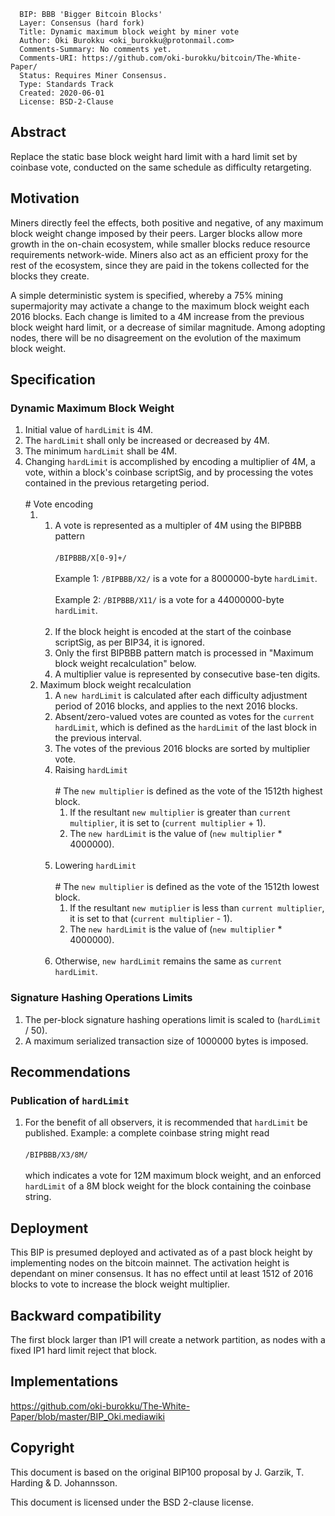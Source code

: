 <pre>
  BIP: BBB 'Bigger Bitcoin Blocks'
  Layer: Consensus (hard fork)
  Title: Dynamic maximum block weight by miner vote
  Author: Oki Burokku <oki_burokku@protonmail.com>
  Comments-Summary: No comments yet.
  Comments-URI: https://github.com/oki-burokku/bitcoin/The-White-Paper/
  Status: Requires Miner Consensus.
  Type: Standards Track
  Created: 2020-06-01
  License: BSD-2-Clause
</pre>

==Abstract==

Replace the static base block weight hard limit with a hard limit set by coinbase vote, conducted on the same schedule as difficulty retargeting.

==Motivation==

Miners directly feel the effects, both positive and negative, of any maximum block weight change imposed by their peers.  Larger blocks allow more growth in the on-chain ecosystem, while smaller blocks reduce resource requirements network-wide.  Miners also act as an efficient proxy for the rest of the ecosystem, since they are paid in the tokens collected for the blocks they create.

A simple deterministic system is specified, whereby a 75% mining supermajority may activate a change to the maximum block weight each 2016 blocks.  Each change is limited to a 4M increase from the previous block weight hard limit, or a decrease of similar magnitude.  Among adopting nodes, there will be no disagreement on the evolution of the maximum block weight.

==Specification==

===Dynamic Maximum Block Weight===
# Initial value of <code>hardLimit</code> is 4M.
# The <code>hardLimit</code> shall only be increased or decreased by 4M.
# The minimum <code>hardLimit</code> shall be 4M.
# Changing <code>hardLimit</code> is accomplished by encoding a multiplier of 4M, a vote, within a block's coinbase scriptSig, and by processing the votes contained in the previous retargeting period.<br /><br />
## Vote encoding
### A vote is represented as a multipler of 4M using the BIPBBB pattern<br /><br /><code>/BIPBBB/X[0-9]+/</code><br /><br />Example 1: <code>/BIPBBB/X2/</code> is a vote for a 8000000-byte <code>hardLimit</code>.<br /><br />Example 2: <code>/BIPBBB/X11/</code> is a vote for a 44000000-byte <code>hardLimit</code>.<br /><br />
### If the block height is encoded at the start of the coinbase scriptSig, as per BIP34, it is ignored.
### Only the first BIPBBB pattern match is processed in "Maximum block weight recalculation" below.
### A multiplier value is represented by consecutive base-ten digits.
## Maximum block weight recalculation
### A <code>new hardLimit</code> is calculated after each difficulty adjustment period of 2016 blocks, and applies to the next 2016 blocks.
### Absent/zero-valued votes are counted as votes for the <code>current hardLimit</code>, which is defined as the <code>hardLimit</code> of the last block in the previous interval.
### The votes of the previous 2016 blocks are sorted by multiplier vote.
### Raising <code>hardLimit</code><br /><br />
#### The <code>new multiplier</code> is defined as the vote of the 1512th highest block.
#### If the resultant <code>new multiplier</code> is greater than <code>current multiplier</code>, it is set to (<code>current multiplier</code> + 1).
#### The <code>new hardLimit</code> is the value of (<code>new multiplier</code> * 4000000).<br /><br />
### Lowering <code>hardLimit</code><br /><br />
#### The <code>new multiplier</code> is defined as the vote of the 1512th lowest block.
#### If the resultant <code>new mutiplier</code> is less than <code>current multiplier</code>, it is set to that (<code>current multiplier</code> - 1).
#### The <code>new hardLimit</code> is the value of (<code>new multiplier</code> * 4000000).<br /><br />
### Otherwise, <code>new hardLimit</code> remains the same as <code>current hardLimit</code>.

===Signature Hashing Operations Limits===
# The per-block signature hashing operations limit is scaled to (<code>hardLimit</code> / 50).
# A maximum serialized transaction size of 1000000 bytes is imposed.

==Recommendations==

===Publication of <code>hardLimit</code>===
# For the benefit of all observers, it is recommended that <code>hardLimit</code> be published.  Example: a complete coinbase string might read <br /><br /><code>/BIPBBB/X3/8M/</code><br /><br /> which indicates a vote for 12M maximum block weight, and an enforced <code>hardLimit</code> of a 8M block weight for the block containing the coinbase string.

==Deployment==

This BIP is presumed deployed and activated as of a past block height by implementing nodes on the bitcoin mainnet.  The activation height is dependant on miner consensus.  It has no effect until at least 1512 of 2016 blocks to vote to increase the block weight multiplier.

==Backward compatibility==

The first block larger than IP1 will create a network partition, as nodes with a fixed IP1 hard limit reject that block.

==Implementations==
https://github.com/oki-burokku/The-White-Paper/blob/master/BIP_Oki.mediawiki</br>

==Copyright==
This document is based on the original BIP100 proposal by J. Garzik, T. Harding & D. Johannsson.

This document is licensed under the BSD 2-clause license.

